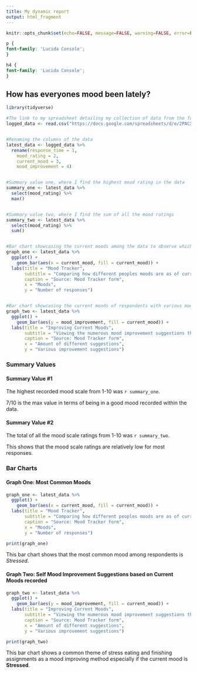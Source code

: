 ---
title: My dynamic report
output: html_fragment
---

```{r setup, include=FALSE}
knitr::opts_chunk$set(echo=FALSE, message=FALSE, warning=FALSE, error=FALSE)

```

```{css}
p {
font-family: 'Lucida Console';
}

h4 {
font-family: 'Lucida Console';
}
```

## How has everyones mood been lately?


```{r}
library(tidyverse)

#The link to my spreadsheet detailing my collection of data from the form
logged_data <- read.csv("https://docs.google.com/spreadsheets/d/e/2PACX-1vQ9gAgH-hQJyxJVLKnIGTqyKzeH8vguUh34yd3g5fnoiL1f6-zL6Orf8JO6KfDNIF1JPQYvKm467TqS/pub?output=csv")


#Renaming the columns of the data 
latest_data <- logged_data %>%
  rename(response_time = 1,
    mood_rating = 2,
    current_mood = 3,
    mood_improvement = 4)


#Summary value one, where I find the highest mood rating in the data
summary_one <- latest_data %>% 
  select(mood_rating) %>% 
  max()


#Summary value two, where I find the sum of all the mood ratings 
summary_two <- latest_data %>% 
  select(mood_rating) %>% 
  sum()


#Bar chart showcasing the current moods among the data to observe which mood is the most apparent
graph_one <- latest_data %>% 
  ggplot() +
    geom_bar(aes(x = current_mood, fill = current_mood)) +
  labs(title = "Mood Tracker",
       subtitle = "Comparing how different peoples moods are as of current time of filling out the Google form",
       caption = "Source: Mood Tracker form",
       x = "Moods",
       y = "Number of responses")


#Bar chart showcasing the current moods of respondents with various mood improving suggestions that they have for themselves
graph_two <- latest_data %>% 
  ggplot() +
    geom_bar(aes(y = mood_improvement, fill = current_mood)) +
  labs(title = "Improving Current Moods",
       subtitle = "Viewing the numerous mood improvement suggestions that correlate to respondents current mood",
       caption = "Source: Mood Tracker form",
       x = "Amount of different suggestions",
       y = "Various improvement suggestions")

```

### Summary Values

<h4> Summary Value #1 </h4>
The highest recorded mood scale from 1-10 was `r summary_one`.


7/10 is the max value in terms of being in a good mood recorded within the data.

<h4> Summary Value #2 </h4>

The total of all the mood scale ratings from 1-10 was `r summary_two`.


This shows that the mood scale ratings are relatively low for most responses.

### Bar Charts

<h4> Graph One: Most Common Moods </h4>

``` {r}
graph_one <- latest_data %>% 
  ggplot() +
    geom_bar(aes(x = current_mood, fill = current_mood)) +
  labs(title = "Mood Tracker",
       subtitle = "Comparing how different peoples moods are as of current time of filling out the Google form",
       caption = "Source: Mood Tracker form",
       x = "Moods",
       y = "Number of responses")

print(graph_one)
```

This bar chart shows that the most common mood among respondents is *Stressed*.


<h4> Graph Two: Self Mood Improvement Suggestions based on Current Moods recorded </h4>

``` {r}
graph_two <- latest_data %>% 
  ggplot() +
    geom_bar(aes(y = mood_improvement, fill = current_mood)) +
  labs(title = "Improving Current Moods",
       subtitle = "Viewing the numerous mood improvement suggestions that correlate to respondents current mood",
       caption = "Source: Mood Tracker form",
       x = "Amount of different suggestions",
       y = "Various improvement suggestions")

print(graph_two)
```

This bar chart shows a common theme of stress eating and finishing assignments as a mood improving method especially if the current mood is **Stressed**.
